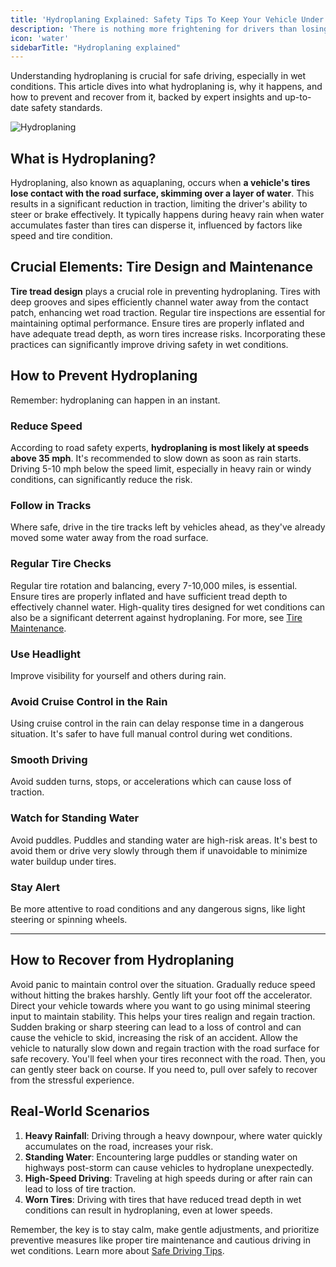 ```yaml
---
title: 'Hydroplaning Explained: Safety Tips To Keep Your Vehicle Under Control'
description: 'There is nothing more frightening for drivers than losing control of a vehicle, which drivers will avoid using our expert tips.'
icon: 'water'
sidebarTitle: "Hydroplaning explained"
---
```

<Snippet file="andrei.mdx" />

Understanding hydroplaning is crucial for safe driving, especially in wet conditions. This article dives into what hydroplaning is, why it happens, and how to prevent and recover from it, backed by expert insights and up-to-date safety standards.

![Hydroplaning](https://driving-tests.org/wp-content/uploads/2020/06/car-hydroplaning-on-a-wet-road-1.jpg)

## What is Hydroplaning?
Hydroplaning, also known as aquaplaning, occurs when **a vehicle's tires lose contact with the road surface, skimming over a layer of water**. This results in a significant reduction in traction, limiting the driver's ability to steer or brake effectively. It typically happens during heavy rain when water accumulates faster than tires can disperse it, influenced by factors like speed and tire condition.

## Crucial Elements: Tire Design and Maintenance

**Tire tread design** plays a crucial role in preventing hydroplaning. Tires with deep grooves and sipes efficiently channel water away from the contact patch, enhancing wet road traction. Regular tire inspections are essential for maintaining optimal performance. Ensure tires are properly inflated and have adequate tread depth, as worn tires increase risks. Incorporating these practices can significantly improve driving safety in wet conditions.


## How to Prevent Hydroplaning
Remember: hydroplaning can happen in an instant.


### Reduce Speed
According to road safety experts, **hydroplaning is most likely at speeds above 35 mph**. It's recommended to slow down as soon as rain starts. Driving 5-10 mph below the speed limit, especially in heavy rain or windy conditions, can significantly reduce the risk.

### Follow in Tracks 
Where safe, drive in the tire tracks left by vehicles ahead, as they've already moved some water away from the road surface.

### Regular Tire Checks
Regular tire rotation and balancing, every 7-10,000 miles, is essential. Ensure tires are properly inflated and have sufficient tread depth to effectively channel water. High-quality tires designed for wet conditions can also be a significant deterrent against hydroplaning. For more, see [Tire Maintenance](/car-care/tire-maintenance).

### Use Headlight
Improve visibility for yourself and others during rain.

### Avoid Cruise Control in the Rain
Using cruise control in the rain can delay response time in a dangerous situation. It's safer to have full manual control during wet conditions.

### Smooth Driving 
Avoid sudden turns, stops, or accelerations which can cause loss of traction.

### Watch for Standing Water
Avoid puddles. Puddles and standing water are high-risk areas. It's best to avoid them or drive very slowly through them if unavoidable to minimize water buildup under tires.

### Stay Alert 
Be more attentive to road conditions and any dangerous signs, like light steering or spinning wheels.

---

## How to Recover from Hydroplaning

<Steps>

<Step title="Stay Calm">
Avoid panic to maintain control over the situation.
</Step>

<Step title="Ease off the Gas">
Gradually reduce speed without hitting the brakes harshly. Gently lift your foot off the accelerator. 
</Step>

<Step title="Steer Gently">
Direct your vehicle towards where you want to go using minimal steering input to maintain stability. This helps your tires realign and regain traction.
</Step>

<Step title="Avoid Sudden Movements">
Sudden braking or sharp steering can lead to a loss of control and can cause the vehicle to skid, increasing the risk of an accident. 
</Step>

<Step title="Wait for Traction">
Allow the vehicle to naturally slow down and regain traction with the road surface for safe recovery. You'll feel when your tires reconnect with the road. Then, you can gently steer back on course.
</Step>

<Step title="Take Time to Recover">
If you need to, pull over safely to recover from the stressful experience.
</Step>

</Steps>

## Real-World Scenarios

1. **Heavy Rainfall**: Driving through a heavy downpour, where water quickly accumulates on the road, increases your risk.
2. **Standing Water**: Encountering large puddles or standing water on highways post-storm can cause vehicles to hydroplane unexpectedly.
3. **High-Speed Driving**: Traveling at high speeds during or after rain can lead to loss of tire traction.
4. **Worn Tires**: Driving with tires that have reduced tread depth in wet conditions can result in hydroplaning, even at lower speeds.


Remember, the key is to stay calm, make gentle adjustments, and prioritize preventive measures like proper tire maintenance and cautious driving in wet conditions. Learn more about [Safe Driving Tips](/drive-better/safety-tips).
